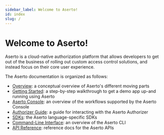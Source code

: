 ```yaml
---
sidebar_label: Welcome to Aserto!
id: index
slug: /
---
```


# Welcome to Aserto!

Aserto is a cloud-native authorization platform that allows developers to get out of the business of
rolling out custom access control solutions, and instead focus on their core user experience.

The Aserto documentation is organized as follows:

- [Overview](overview/introduction): a conceptual overview of Aserto's different moving parts
- [Getting Started](getting-started-acmecorp/quickstart): a step-by-step walkthrough to get a demo app up-and running using Aserto
- [Aserto Console](aserto-console/introduction): an overview of the workflows supported by the Aserto Console
- [Authorizer Guide](authorizer-guide/overview): a guide for interacting with the Aserto Authorizer
- [SDKs](software-development-kits/overview): the Aserto language-specific SDKs
- [Command-Line Interface](command-line-interface/introduction): an overview of the Aserto CLI
- [API Reference](https://aserto.readme.io/reference): reference docs for the Aserto APIs
